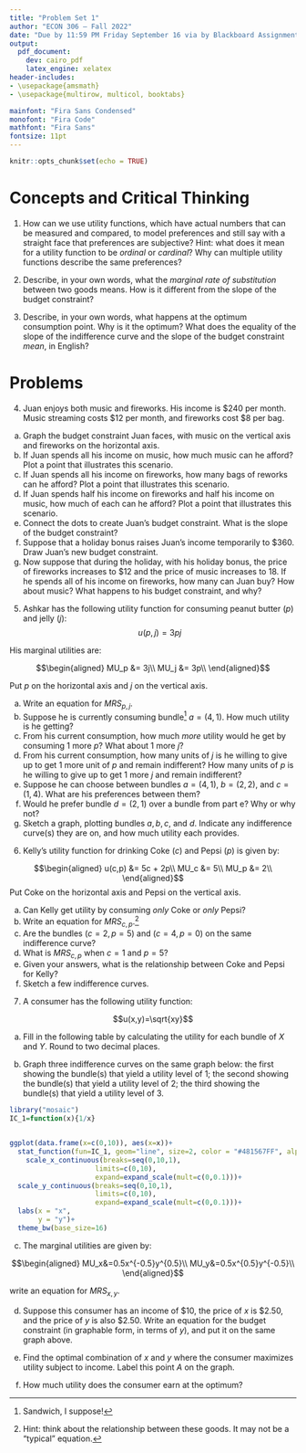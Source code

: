 ```yaml
---
title: "Problem Set 1"
author: "ECON 306 — Fall 2022"
date: "Due by 11:59 PM Friday September 16 via by Blackboard Assignments"
output:
  pdf_document:
    dev: cairo_pdf
    latex_engine: xelatex
header-includes:
- \usepackage{amsmath}
- \usepackage{multirow, multicol, booktabs}

mainfont: "Fira Sans Condensed"
monofont: "Fira Code"
mathfont: "Fira Sans"
fontsize: 11pt
---
```


```r
knitr::opts_chunk$set(echo = TRUE)
```

# Concepts and Critical Thinking

1.  How can we use utility functions, which have actual numbers that can be measured and compared, to model preferences and still say with a straight face that preferences are subjective? Hint: what does it mean for a utility function to be *ordinal* or *cardinal*? Why can multiple utility functions describe the same preferences?

\vspace{2in}

2.  Describe, in your own words, what the *marginal rate of substitution* between two goods means. How is it different from the slope of the budget constraint?

\clearpage

3.  Describe, in your own words, what happens at the optimum consumption point. Why is it the optimum? What does the equality of the slope of the indifference curve and the slope of the budget constraint *mean*, in English?

\clearpage

# Problems

4.  Juan enjoys both music and fireworks. His income is \$240 per month. Music streaming costs \$12 per month, and fireworks cost \$8 per bag.

```{=html}
<!-- -->
```
a.  Graph the budget constraint Juan faces, with music on the vertical axis and fireworks on the horizontal axis.
b.  If Juan spends all his income on music, how much music can he afford? Plot a point that illustrates this scenario.
c.  If Juan spends all his income on fireworks, how many bags of reworks can he afford? Plot a point that illustrates this scenario.
d.  If Juan spends half his income on fireworks and half his income on music, how much of each can he afford? Plot a point that illustrates this scenario.
e.  Connect the dots to create Juan's budget constraint. What is the slope of the budget constraint?
f.  Suppose that a holiday bonus raises Juan's income temporarily to \$360. Draw Juan's new budget constraint.
g.  Now suppose that during the holiday, with his holiday bonus, the price of fireworks increases to \$12 and the price of music increases to 18. If he spends all of his income on fireworks, how many can Juan buy? How about music? What happens to his budget constraint, and why?

\clearpage

5.  Ashkar has the following utility function for consuming peanut butter $(p)$ and jelly $(j)$: $$u(p,j) = 3pj$$

His marginal utilities are:

$$\begin{aligned}
MU_p &= 3j\\
MU_j &= 3p\\
\end{aligned}$$

Put $p$ on the horizontal axis and $j$ on the vertical axis.

a.  Write an equation for $MRS_{p,j}$.
b.  Suppose he is currently consuming bundle[^1] $a = (4,1)$. How much utility is he getting?
c.  From his current consumption, how much *more* utility would he get by consuming 1 more $p$? What about 1 more $j$?
d.  From his current consumption, how many units of $j$ is he willing to give up to get 1 more unit of $p$ and remain indifferent? How many units of $p$ is he willing to give up to get 1 more $j$ and remain indifferent?
e.  Suppose he can choose between bundles $a = (4,1)$, $b=(2,2)$, and $c=(1,4)$. What are his preferences between them?
f.  Would he prefer bundle $d = (2,1)$ over a bundle from part e? Why or why not?
g.  Sketch a graph, plotting bundles $a, b, c$, and $d$. Indicate any indifference curve(s) they are on, and how much utility each provides.

[^1]: Sandwich, I suppose!

\clearpage

6.  Kelly's utility function for drinking Coke ($c$) and Pepsi ($p$) is given by:

$$\begin{aligned}
    u(c,p) &= 5c + 2p\\
    MU_c &= 5\\
    MU_p &= 2\\
\end{aligned}$$ Put Coke on the horizontal axis and Pepsi on the vertical axis.

a.  Can Kelly get utility by consuming *only* Coke or *only* Pepsi?
b.  Write an equation for $MRS_{c,p}$.[^2]
c.  Are the bundles $(c=2, p=5)$ and $(c=4,p=0)$ on the same indifference curve?
d.  What is $MRS_{c,p}$ when $c=1$ and $p=5$?
e.  Given your answers, what is the relationship between Coke and Pepsi for Kelly?
f.  Sketch a few indifference curves.

[^2]: Hint: think about the relationship between these goods. It may not be a "typical" equation.

\clearpage

7.  A consumer has the following utility function:

$$u(x,y)=\sqrt{xy}$$

a.  Fill in the following table by calculating the utility for each bundle of $X$ and $Y$. Round to two decimal places.

```{=tex}
\begin{table}[h!]
        \centering 
        \begin{tabular}{rrrrrrrrrrr}
        & \multicolumn{7}{c}{$Y$}\\
        \parbox[t]{2mm}{\multirow{7}{*}{$X$}} &  & 0 & & 1 & & 2 & & 3 & & \\ \toprule 
        & 0 &  & & & & & & &  \\
        
        & 1 &  & & & & & & &  \\ 
        
        & 2 &  & & & & & & & \\
        
        & 3 &  & & & & & & &  \\ \bottomrule 
        \end{tabular}
\end{table}
```
b.  Graph three indifference curves on the same graph below: the first showing the bundle(s) that yield a utility level of 1; the second showing the bundle(s) that yield a utility level of 2; the third showing the bundle(s) that yield a utility level of 3.

```r
library("mosaic")
IC_1=function(x){1/x}


ggplot(data.frame(x=c(0,10)), aes(x=x))+
  stat_function(fun=IC_1, geom="line", size=2, color = "#481567FF", alpha=0)+
    scale_x_continuous(breaks=seq(0,10,1),
                     limits=c(0,10),
                     expand=expand_scale(mult=c(0,0.1)))+
  scale_y_continuous(breaks=seq(0,10,1),
                     limits=c(0,10),
                     expand=expand_scale(mult=c(0,0.1)))+
  labs(x = "x",
       y = "y")+
  theme_bw(base_size=16)
```

\clearpage

c.  The marginal utilities are given by:

$$\begin{aligned}
MU_x&=0.5x^{-0.5}y^{0.5}\\
MU_y&=0.5x^{0.5}y^{-0.5}\\
\end{aligned}$$

write an equation for $MRS_{x,y}$.

d.  Suppose this consumer has an income of \$10, the price of $x$ is \$2.50, and the price of $y$ is also \$2.50. Write an equation for the budget constraint (in graphable form, in terms of $y$), and put it on the same graph above.

e.  Find the optimal combination of $x$ and $y$ where the consumer maximizes utility subject to income. Label this point $A$ on the graph.

f.  How much utility does the consumer earn at the optimum?
